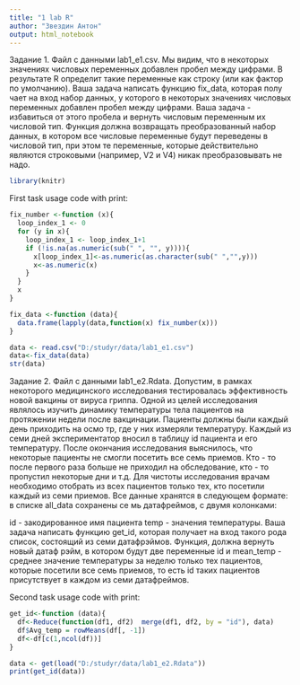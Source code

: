 ```yaml
---
title: "1 lab R"
author: "Звездин Антон"
output: html_notebook
---
```


Задание 1. Файл с данными lab1_e1.csv. Мы видим, что в некоторых значениях числовых переменных добавлен пробел между цифрами. В результате R определит такие переменные как строку (или как фактор по умолчанию). Ваша задача написать функцию fix_data, которая полу чает на вход набор данных, у которого в некоторых значениях числовых переменных добавлен пробел между цифрами. Ваша задача - избавиться от этого пробела и вернуть числовым переменным их числовой тип. Функция должна возвращать преобразованный набор данных, в котором все числовые переменные будут переведены в числовой тип, при этом те переменные, которые действительно являются строковыми (например, V2 и V4) никак преобразовывать не надо.

```r
library(knitr)
```

First task usage code with print:

```r
fix_number <-function (x){
  loop_index_1 <- 0
  for (y in x){
    loop_index_1 <- loop_index_1+1
    if (!is.na(as.numeric(sub(" ", "", y)))){
      x[loop_index_1]<-as.numeric(as.character(sub(" ","",y)))
      x<-as.numeric(x)
    }
  }
  x
}

fix_data <-function (data){
  data.frame(lapply(data,function(x) fix_number(x)))
}

data <- read.csv("D:/studyr/data/lab1_e1.csv")
data<-fix_data(data)
str(data)
```

Задание 2. Файл с данными lab1_e2.Rdata. Допустим, в рамках некоторого медицинского исследования тестировалась эффективность новой вакцины от вируса гриппа. Одной из целей исследования являлось изучить динамику температуры тела пациентов на протяжении недели после вакцинации. Пациенты должны были каждый день приходить на осмо тр, где у них измеряли температуру. Каждый из семи дней экспериментатор вносил в таблицу id пациента и его температуру. После окончания исследования выяснилось, что некоторые пациенты не смогли посетить все семь приемов. Кто - то после первого раза больше не приходил на обследование, кто - то пропустил некоторые дни и т.д. Для чистоты исследования врачам необходимо отобрать из всех пациентов только тех, кто посетили каждый из семи приемов. Все данные хранятся в следующем формате: в списке all_data сохранены се мь датафреймов, с двумя колонками:

id - закодированное имя пациента temp - значения температуры. Ваша задача написать функцию get_id, которая получает на вход такого рода список, состоящий из семи датафрэймов. Функция, должна вернуть новый датаф рэйм, в котором будут две переменные id и mean_temp - среднее значение температуры за неделю только тех пациентов, которые посетили все семь приемов, то есть id таких пациентов присутствует в каждом из семи датафреймов.

Second task usage code with print:

```r
get_id<-function (data){
  df<-Reduce(function(df1, df2)  merge(df1, df2, by = "id"), data)
  df$Avg_temp = rowMeans(df[, -1])
  df<-df[c(1,ncol(df))]
}

data <- get(load("D:/studyr/data/lab1_e2.Rdata"))
print(get_id(data))
```
